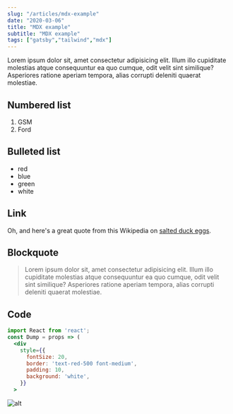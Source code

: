```yaml
---
slug: "/articles/mdx-example"
date: "2020-03-06"
title: "MDX example"
subtitle: "MDX example"
tags: ["gatsby","tailwind","mdx"]
---
```


Lorem ipsum dolor sit, amet consectetur adipisicing elit. 
Illum illo cupiditate molestias atque consequuntur ea quo cumque, odit velit sint similique? 
Asperiores ratione aperiam tempora, alias corrupti deleniti quaerat molestiae.

## Numbered list

1. GSM
2. Ford

## Bulleted list

- red
- blue
- green
- white

## Link

Oh, and here's a great quote from this Wikipedia on
[salted duck eggs](http://en.wikipedia.org/wiki/Salted_duck_egg).

## Blockquote

> Lorem ipsum dolor sit, amet consectetur adipisicing elit. 
> Illum illo cupiditate molestias atque consequuntur ea quo cumque, odit velit sint similique? 
> Asperiores ratione aperiam tempora, alias corrupti deleniti quaerat molestiae.

## Code

```jsx
import React from 'react';
const Dump = props => (
  <div
    style={{
      fontSize: 20,
      border: 'text-red-500 font-medium',
      padding: 10,
      background: 'white',
    }}
  >
 ```

![alt](https://mdx-logo.now.sh)
